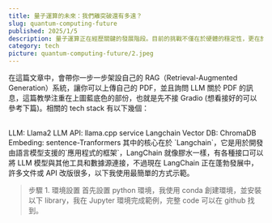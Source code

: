 ```yaml
---
title: 量子運算的未來：我們離突破還有多遠？
slug: quantum-computing-future
published: 2025/1/5
description: 量子運算正在經歷關鍵的發展階段。目前的挑戰不僅在於硬體的穩定性，更在於如何將理論轉化為實際應用。
category: tech
picture: quantum-computing-future/2.jpeg
---
```


在這篇文章中，會帶你一步一步架設自己的 RAG（Retrieval-Augmented Generation）系統，讓你可以上傳自己的 PDF，並且詢問 LLM 關於 PDF 的訊息，這篇教學注重在上圖藍底色的部份，也就是先不接 Gradio (想看接好的可以參考下篇)。相關的 tech stack 有以下幾個：

<br />
LLM: Llama2 LLM API: llama.cpp service Langchain Vector DB: ChromaDB Embeding: sentence-Tranformers
其中的核心在於 `Langchain`，它是用於開發由語言模型支援的`應用程式的框架`，LangChain
就像膠水一樣，有各種接口可以將 LLM 模型與其他工具和數據源連接，不過現在 LangChain
正在蓬勃發展中，許多文件或 API 改版很多，以下我使用最簡單的方式示範。
<br />

> 步驟 1. 環境設置 首先設置 python 環境，我使用 conda 創建環境，並安裝以下 library，我在 Jupyter 環境完成範例，完整 code 可以在 github 找到。

